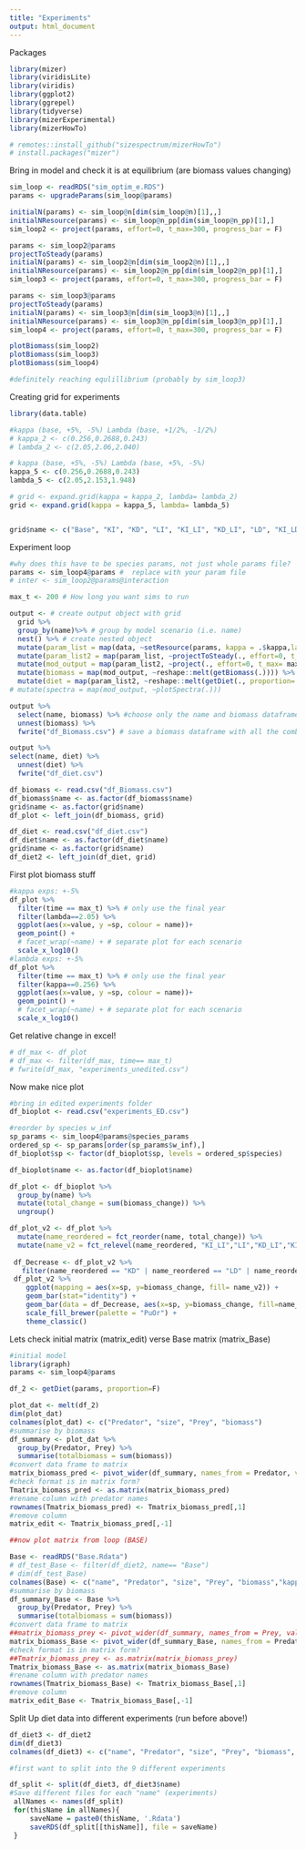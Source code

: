 ```yaml
---
title: "Experiments"
output: html_document
---
```


Packages

```r

library(mizer)
library(viridisLite)
library(viridis)
library(ggplot2)
library(ggrepel)
library(tidyverse)
library(mizerExperimental)
library(mizerHowTo)

# remotes::install_github("sizespectrum/mizerHowTo")
# install.packages("mizer")
```

Bring in model and check it is at equilibrium (are biomass values changing)

```r

sim_loop <- readRDS("sim_optim_e.RDS")
params <- upgradeParams(sim_loop@params)

initialN(params) <- sim_loop@n[dim(sim_loop@n)[1],,]
initialNResource(params) <- sim_loop@n_pp[dim(sim_loop@n_pp)[1],]
sim_loop2 <- project(params, effort=0, t_max=300, progress_bar = F)

params <- sim_loop2@params
projectToSteady(params)
initialN(params) <- sim_loop2@n[dim(sim_loop2@n)[1],,]
initialNResource(params) <- sim_loop2@n_pp[dim(sim_loop2@n_pp)[1],]
sim_loop3 <- project(params, effort=0, t_max=300, progress_bar = F)

params <- sim_loop3@params
projectToSteady(params)
initialN(params) <- sim_loop3@n[dim(sim_loop3@n)[1],,]
initialNResource(params) <- sim_loop3@n_pp[dim(sim_loop3@n_pp)[1],]
sim_loop4 <- project(params, effort=0, t_max=300, progress_bar = F)

plotBiomass(sim_loop2)
plotBiomass(sim_loop3)
plotBiomass(sim_loop4)

#definitely reaching equlillibrium (probably by sim_loop3)

```

Creating grid for experiments
```r
library(data.table)

#kappa (base, +5%, -5%) Lambda (base, +1/2%, -1/2%)
# kappa_2 <- c(0.256,0.2688,0.243)
# lambda_2 <- c(2.05,2.06,2.040)

# kappa (base, +5%, -5%) Lambda (base, +5%, -5%)
kappa_5 <- c(0.256,0.2688,0.243)
lambda_5 <- c(2.05,2.153,1.948)

# grid <- expand.grid(kappa = kappa_2, lambda= lambda_2)
grid <- expand.grid(kappa = kappa_5, lambda= lambda_5)


grid$name <- c("Base", "KI", "KD", "LI", "KI_LI", "KD_LI", "LD", "KI_LD", "KD_LD") 
```

Experiment loop
```r

#why does this have to be species params, not just whole params file?
params <- sim_loop4@params #  replace with your param file
# inter <- sim_loop2@params@interaction

max_t <- 200 # How long you want sims to run

output <- # create output object with grid
  grid %>%
  group_by(name)%>% # group by model scenario (i.e. name)
  nest() %>% # create nested object
  mutate(param_list = map(data, ~setResource(params, kappa = .$kappa,lambda = .$lambda))) %>% 
  mutate(param_list2 = map(param_list, ~projectToSteady(., effort=0, t_max= max_t, progress_bar= F))) %>% # run model projection
  mutate(mod_output = map(param_list2, ~project(., effort=0, t_max= max_t, progress_bar= F))) %>% # run model projection
  mutate(biomass = map(mod_output, ~reshape::melt(getBiomass(.)))) %>% 
  mutate(diet = map(param_list2, ~reshape::melt(getDiet(., proportion= F))))
# mutate(spectra = map(mod_output, ~plotSpectra(.)))

output %>%
  select(name, biomass) %>% #choose only the name and biomass dataframes
  unnest(biomass) %>%
  fwrite("df_Biomass.csv") # save a biomass dataframe with all the combined scenarios

output %>%
select(name, diet) %>% 
  unnest(diet) %>%
  fwrite("df_diet.csv") 

df_biomass <- read.csv("df_Biomass.csv")
df_biomass$name <- as.factor(df_biomass$name)
grid$name <- as.factor(grid$name)
df_plot <- left_join(df_biomass, grid)

df_diet <- read.csv("df_diet.csv")
df_diet$name <- as.factor(df_diet$name)
grid$name <- as.factor(grid$name)
df_diet2 <- left_join(df_diet, grid)

```

First plot biomass stuff
```r
#kappa exps: +-5%
df_plot %>%
  filter(time == max_t) %>% # only use the final year
  filter(lambda==2.05) %>%    
  ggplot(aes(x=value, y =sp, colour = name))+
  geom_point() +
  # facet_wrap(~name) + # separate plot for each scenario
  scale_x_log10()
#lambda exps: +-5%
df_plot %>%
  filter(time == max_t) %>% # only use the final year
  filter(kappa==0.256) %>%    
  ggplot(aes(x=value, y =sp, colour = name))+
  geom_point() +
  # facet_wrap(~name) + # separate plot for each scenario
  scale_x_log10()
```


Get relative change in excel!
```r
# df_max <- df_plot
# df_max <- filter(df_max, time== max_t)
# fwrite(df_max, "experiments_unedited.csv")
```


Now make nice plot
```r
#bring in edited experiments folder
df_bioplot <- read.csv("experiments_ED.csv")

#reorder by species w_inf
sp_params <- sim_loop4@params@species_params
ordered_sp <- sp_params[order(sp_params$w_inf),]
df_bioplot$sp <- factor(df_bioplot$sp, levels = ordered_sp$species)

df_bioplot$name <- as.factor(df_bioplot$name)

df_plot <- df_bioplot %>% 
  group_by(name) %>% 
  mutate(total_change = sum(biomass_change)) %>% 
  ungroup()

df_plot_v2 <- df_plot %>% 
  mutate(name_reordered = fct_reorder(name, total_change)) %>% 
  mutate(name_v2 = fct_relevel(name_reordered, "KI_LI","LI","KD_LI","KI","Base","KD","KI_LD", "LD", "KD_LD"))
 
 df_Decrease <- df_plot_v2 %>% 
   filter(name_reordered == "KD" | name_reordered == "LD" | name_reordered == "KD_LD" |name_reordered == "KI_LD") 
 df_plot_v2 %>% 
    ggplot(mapping = aes(x=sp, y=biomass_change, fill= name_v2)) +
    geom_bar(stat="identity") +
    geom_bar(data = df_Decrease, aes(x=sp, y=biomass_change, fill=name_reordered), stat="identity")+
    scale_fill_brewer(palette = "PuOr") +
    theme_classic() 


```

Lets check initial matrix (matrix_edit) verse Base matrix (matrix_Base)

```r
#initial model
library(igraph)
params <- sim_loop4@params

df_2 <- getDiet(params, proportion=F)

plot_dat <- melt(df_2)
dim(plot_dat)
colnames(plot_dat) <- c("Predator", "size", "Prey", "biomass")
#summarise by biomass
df_summary <- plot_dat %>% 
  group_by(Predator, Prey) %>% 
  summarise(totalbiomass = sum(biomass))
#convert data frame to matrix
matrix_biomass_pred <- pivot_wider(df_summary, names_from = Predator, values_from = totalbiomass)
#check format is in matrix form?
Tmatrix_biomass_pred <- as.matrix(matrix_biomass_pred)
#rename column with predator names
rownames(Tmatrix_biomass_pred) <- Tmatrix_biomass_pred[,1]
#remove column
matrix_edit <- Tmatrix_biomass_pred[,-1] 

##now plot matrix from loop (BASE)

Base <- readRDS("Base.Rdata")
# df_test_Base <- filter(df_diet2, name== "Base")
# dim(df_test_Base)
colnames(Base) <- c("name", "Predator", "size", "Prey", "biomass","kappa","lambda")
#summarise by biomass
df_summary_Base <- Base %>% 
  group_by(Predator, Prey) %>% 
  summarise(totalbiomass = sum(biomass))
#convert data frame to matrix
##matrix_biomass_prey <- pivot_wider(df_summary, names_from = Prey, values_from = totalbiomass)
matrix_biomass_Base <- pivot_wider(df_summary_Base, names_from = Predator, values_from = totalbiomass)
#check format is in matrix form?
##Tmatrix_biomass_prey <- as.matrix(matrix_biomass_prey)
Tmatrix_biomass_Base <- as.matrix(matrix_biomass_Base)
#rename column with predator names
rownames(Tmatrix_biomass_Base) <- Tmatrix_biomass_Base[,1]
#remove column
matrix_edit_Base <- Tmatrix_biomass_Base[,-1] 

```

Split Up diet data into different experiments (run before above!)
```r
df_diet3 <- df_diet2
dim(df_diet3)
colnames(df_diet3) <- c("name", "Predator", "size", "Prey", "biomass", "kappa", "lambda")

#first want to split into the 9 different experiments

df_split <- split(df_diet3, df_diet3$name)
#Save different files for each "name" (experiments)
 allNames <- names(df_split)
 for(thisName in allNames){
     saveName = paste0(thisName, '.Rdata')
     saveRDS(df_split[[thisName]], file = saveName)
 }
```


